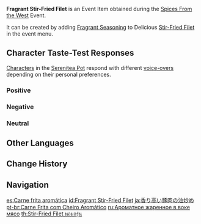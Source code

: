 {{Item Infobox
|id           = 101741
|image        = Item Fragrant Stir-Fried Filet.png
|type         = Consumables
|group2       = Event Items
|invCategory  = Precious Items
|group        = Fragrant Dishes
|quality      = 1
|description  = A delicious dish with some extra seasoning! It gives off a titillating aroma... But whose tastes will this dish suit? Invite your friends, invite your pals &mdash; get them to try this new dish!
|source1      = [[Spices From the West]] Event
|event        = Spices From the West
|related_item = Stir-Fried Filet
|related_type = Variant
}}
'''Fragrant Stir-Fried Filet''' is an Event Item obtained during the [[Spices From the West]] Event.

It can be created by adding [[Fragrant Seasoning]] to Delicious [[Stir-Fried Filet]] in the event menu.

==Character Taste-Test Responses==
[[Characters]] in the [[Serenitea Pot]] respond with different [[Spices From the West/Voice-Overs|voice-overs]] depending on their personal preferences.

===Positive===
{{Card List|Amber,Arataki Itto,Barbara,Beidou,Kaeya,Razor,Tartaglia,Thoma,Xiangling,Xinyan,Yelan,Yun Jin}}

===Negative===
{{Card List|Albedo,Bennett,Chongyun,Diluc,Eula,Ganyu,Gorou,Kamisato Ayaka,Qiqi,Xiao}}

===Neutral===
{{Card List|Diona,Fischl,Hu Tao,Jean,Kaedehara Kazuha,Kamisato Ayato,Keqing,Klee,Kujou Sara,Lisa,Mona,Ningguang,Noelle,Raiden Shogun,Rosaria,Sangonomiya Kokomi,Sayu,Shenhe,Sucrose,Venti,Xingqiu,Yae Miko,Yanfei,Yoimiya,Zhongli}}

==Other Languages==
{{Other Languages
|default_hidden = 1
|en      = Fragrant Stir-Fried Filet
|zhs     = 香气四溢的爆炒肉片
|zhs_rm  = Xiāngqìsìyì de Bàochǎo Ròupiàn
|zht     = 香氣四溢的爆炒肉片
|zht_rm  = Xiāngqìsìyì de Bàochǎo Ròupiàn
|ja      = 香り高い豚肉の油炒め
|ja_rm   = Kaoritakai Butaniku no Abura-itame
|ko      = 향기로운 고기볶음
|es      = Carne frita aromática
|fr      = Viande sautée (parfumée)
|ru      = Ароматное жаренное в воке мясо
|th      = Stir-Fried Filet หอมกรุ่น
|th_rm   = Stir-Fried Filet Hom Krun
|vi      = Thịt Xào Ớt Tuyệt Vân Thơm Lừng
|de      = Duftendes scharfes Geschnetzeltes
|id      = Fragrant Stir-Fried Filet
|pt      = Carne Frita com Cheiro Aromático
}}

==Change History==
{{Change History|2.6}}

==Navigation==
{{Precious Navbox|Item}}

[[es:Carne frita aromática]]
[[id:Fragrant Stir-Fried Filet]]
[[ja:香り高い豚肉の油炒め]]
[[pt-br:Carne Frita com Cheiro Aromático]]
[[ru:Ароматное жаренное в воке мясо]]
[[th:Stir-Fried Filet หอมกรุ่น]]
